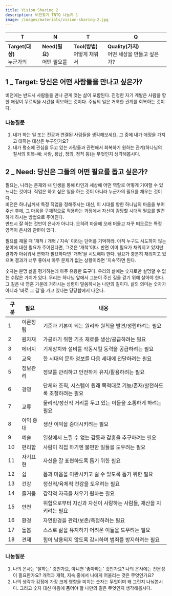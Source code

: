 ```yaml
---
title: Vision Sharing 2
description: 비전찾기 TNTQ 나눔지 1
image: /images/materials/vision-sharing-2.jpg
---
```

|               T              |                 N             |                 T              |                      Q                     |
| ---------------------------- | ----------------------------- | ------------------------------ | ------------------------------------------ |
| **Target(대상)** <br /> 누군가의 | **Need(필요)** <br /> 어떤 필요를 | **Tool(방법)** <br /> 어떻게 채워서 | **Quality(가치)** <br /> 어떤 세상을 만들고 싶은가?|

## 1 _ Target: 당신은 어떤 사람들을 만나고 싶은가? 

비전에는 반드시 사람들을 만나 관계 맺는 삶이 포함된다. 진정한 자기 계발은 사람을 향한 애정이 무르익을 시간을 확보하는 것이다. 주님의 일은 거룩한 관계를 회복하는 것이다.

### 나눔질문
1. 내가 하는 일 또는 전공과 연결된 사람들을 생각해보세요. 그 중에 내가 애정을 가지고 대하는 대상은 누구인가요?
2. 내가 평소에 관심을 두고 있는 사람들과 관련해서 회복하기 원하는 관계(하나님의 질서의 회복-예: 사랑, 용납, 정의, 정직 등)는 무엇인지 생각해봅시다.

## 2 _ Need: 당신은 그들의 어떤 필요를 돕고 싶은가?

필요는, 나라는 존재와 내 인생을 통해 타인과 세상에 어떤 역할로 어떻게 기여할 수 있느냐는 것이다. 직업은 하고 싶은 일을 하는 것이 아니라 누군가의 필요를 채우는 것이다. \
비전은 하나님께서 특정 직업을 정해주시는 대신, 이 시대를 향한 하나님의 마음을 부어주신 후에, 그 마음을 구체적으로 적용하는 과정에서 자신이 감당할 시대적 필요를 발견하게 하시는 방법으로 주어진다. \
반드시 잘 하는 것만이 은사가 아니다. 오히려 마음에 오래 머물고 자꾸 떠오르는 특정 영역이 은사와 관련이 있다.

필요를 채울 때 '개척 / 개혁 / 지속' 이라는 단어를 기억하라. 아직 누구도 시도하지 않는 분야에 대한 필요가 주어진다면, 그것은 '개척'이다. 반면 이미 필요가 채워지고 있지만 결과가 아쉬워서 변화가 필요하다면 '개혁'을 시도해야 한다. 필요가 충분히 채워지고 있으며 결과가 너무 좋아서 아무 문제가 없는 상황이라면 '지속'하면 된다. 

숫자는 분명 삶을 평가하는데 아주 유용한 도구다. 우리의 삶에는 숫자로만 설명할 수 없는 수많은 가치가 있다.  우리는 하나님 앞에서 그분이 주신 길을 걷기 위해 살아야 한다. 그 길은 내 영혼 가운데 거하시는 성령이 말씀하시는 나만의 길이다.  삶의 의미는 숫자가 아니라 '바로 그 길'을 가고 있다는 당당함에서 나온다. 

|   구분  |   필요       |   내용                                                                      |
|---------|--------------|-----------------------------------------------------------------------------|
|   1     |   이론정립   |   기준과 기본이 되는 원리와 원칙을 발견/정립하려는 필요                     |
|   2     |   원자재     |   가공하기 위한 기초 재료를 생산/공급하려는 필요                            |
|   3     |   에너지     |   기계장치와 설비를 작동시킬 동력을 공급하려는 필요                         |
|   4     |   교육       |   한 시대의 문화 정보를 다음 세대에 전달하려는 필요                         |
|   5     |   정보관리   |   정보를 관리하고 안전하게 유지/활용하려는 필요                             |
|   6     |   경영       |   단체와 조직, 시스템이 원래 목적대로 기능/존재/발전하도록 조절하려는 필요  |
|   7     |   교류       |   물리적/정신적 거리를 두고 있는 이들을 소통하게 하려는 필요                |
|   8     |   이익 증대  |   생산 이익을 증대시키려는 필요                                             |
|   9     |   예술       |   일상에서 느낄 수 없는 감동과 감흥을 추구하려는 필요                       |
|   10    |   편리함     |   사람이 직접 하기엔 불편한 일들을 도우려는 필요                            |
|   11    |   자기표현   |   자신을 잘 표현하도록 돕기 위한 필요                                       |
|   12    |   쉼         |   몸과 마음을 이완시키고 쉴 수 있도록 돕기 위한 필요                        |
|   13    |   건강       |   정신적/육체적 건강을 도우려는 필요                                        |
|   14    |   즐거움     |   감각적 자극을 채우기 원하는 필요                                          |
|   15    |   안전       |   위험으로부터 자신과 자신이 사랑하는 사람들, 재산을 지키려는 필요          |
|   16    |   환경       |   자연환경을 관리/보존/측정하려는 필요                                      |
|   17    |   돌봄       |   스스로 삶을 유지하기 어려운 이들을 도우려는 필요                          |
|   18    |   견제       |   힘이 남용되지 않도록 감시하며 범죄를 방지하려는 필요                      |

### 나눔질문
1. 나의 은사는 '잘하는' 것인가요, 아니면 '좋아하는' 것인가요? 나의 은사에는 전문성이 필요한가요? 개척과 개혁, 지속 중에서 나에게 어울리는 것은 무엇인가요?
2. 나의 생각과 감정에 가장 크게 영향을 미치는 숫자는 무엇이며 왜 그런지 나눠봅시다. 그리고 숫자 대신 마음에 품어야 할 나만의 길은 무엇인지 생각해봅시다.
